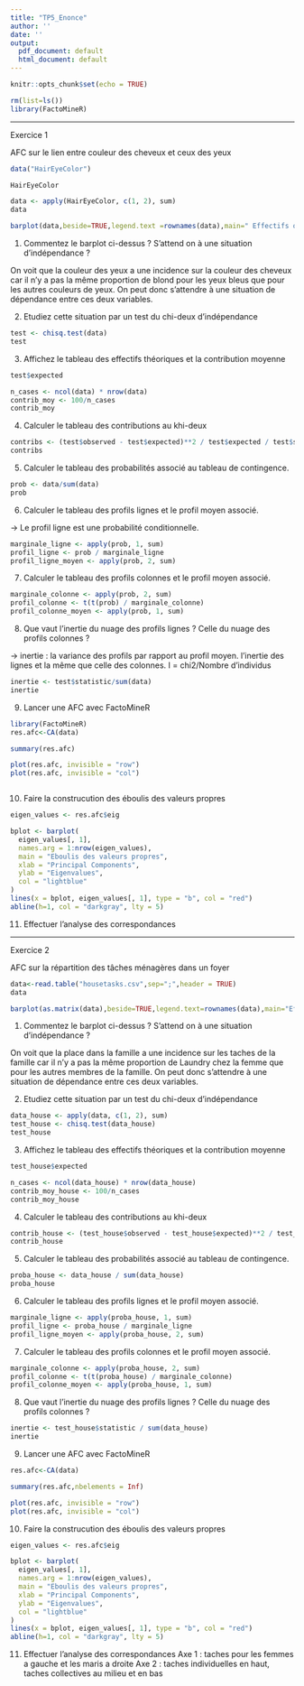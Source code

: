 ```yaml
---
title: "TP5_Enonce"
author: ''
date: ''
output:
  pdf_document: default
  html_document: default
---
```


```r
knitr::opts_chunk$set(echo = TRUE)
```

```r
rm(list=ls())
library(FactoMineR)
```

----------------------------------------------------------------------------------------

Exercice 1

AFC sur le lien entre couleur des cheveux et ceux des yeux 

```r
data("HairEyeColor")
```

```r
HairEyeColor
```
```r
data <- apply(HairEyeColor, c(1, 2), sum)
data
```
```r
barplot(data,beside=TRUE,legend.text =rownames(data),main=" Effectifs observés",col=c("black","brown","red","yellow"))
```

  1) Commentez le barplot ci-dessus ? S'attend on à une situation d'indépendance ?
  
On voit que la couleur des yeux a une incidence sur la couleur des cheveux car il n'y a pas la même proportion de blond pour les yeux bleus que pour les autres couleurs de yeux. On peut donc s'attendre à une situation de dépendance entre ces deux variables.
  
  2) Etudiez cette situation par un test du chi-deux d'indépendance
  
```r
test <- chisq.test(data)
test
```
  3) Affichez le tableau des effectifs théoriques et la contribution moyenne
```r
test$expected

n_cases <- ncol(data) * nrow(data)
contrib_moy <- 100/n_cases
contrib_moy
```
  4) Calculer le tableau des contributions au khi-deux  
  
```r
contribs <- (test$observed - test$expected)**2 / test$expected / test$statistic * 100
contribs 
```
  5) Calculer le tableau des probabilités associé au tableau de contingence.
  
```r
prob <- data/sum(data)
prob
```
  6) Calculer le tableau des profils lignes et le profil moyen associé.
  
-> Le profil ligne est une probabilité conditionnelle.
  
```r
marginale_ligne <- apply(prob, 1, sum)
profil_ligne <- prob / marginale_ligne
profil_ligne_moyen <- apply(prob, 2, sum)
```

  7) Calculer le tableau des profils colonnes et le profil moyen associé.
```r
marginale_colonne <- apply(prob, 2, sum)
profil_colonne <- t(t(prob) / marginale_colonne)
profil_colonne_moyen <- apply(prob, 1, sum)
```
 
  8) Que vaut l’inertie du nuage des profils lignes ? Celle du nuage des profils colonnes ?

-> inertie : la variance des profils par rapport au profil moyen. l'inertie des lignes et la même que celle des colonnes. I = chi2/Nombre d'individus

```r
inertie <- test$statistic/sum(data)
inertie
```

  9) Lancer une AFC avec FactoMineR
  
```r
library(FactoMineR)
res.afc<-CA(data)

summary(res.afc)

plot(res.afc, invisible = "row")
plot(res.afc, invisible = "col")

```
```r

```
  
  
  10) Faire la construcution des éboulis des valeurs propres
  
```r
eigen_values <- res.afc$eig

bplot <- barplot(
  eigen_values[, 1], 
  names.arg = 1:nrow(eigen_values),
  main = "Eboulis des valeurs propres",
  xlab = "Principal Components",
  ylab = "Eigenvalues",
  col = "lightblue"
)
lines(x = bplot, eigen_values[, 1], type = "b", col = "red")
abline(h=1, col = "darkgray", lty = 5)
```
  11) Effectuer l'analyse des correspondances 
  
  ----------------------------------------------------------------------------------------

Exercice 2

AFC sur la répartition des tâches ménagères dans un foyer

```r
data<-read.table("housetasks.csv",sep=";",header = TRUE)
data
```

```r

barplot(as.matrix(data),beside=TRUE,legend.text=rownames(data),main="Effectifs observés",col=rainbow(length(rownames(data))))
```

  1) Commentez le barplot ci-dessus ? S'attend on à une situation d'indépendance ?
  
On voit que la place dans la famille a une incidence sur les taches de la famille car il n'y a pas la même proportion de Laundry chez la femme que pour les autres membres de la famille. On peut donc s'attendre à une situation de dépendance entre ces deux variables.
  
  
  2) Etudiez cette situation par un test du chi-deux d'indépendance
  
```r
data_house <- apply(data, c(1, 2), sum)
test_house <- chisq.test(data_house)
test_house
```
  3) Affichez le tableau des effectifs théoriques et la contribution moyenne
```r
test_house$expected

n_cases <- ncol(data_house) * nrow(data_house)
contrib_moy_house <- 100/n_cases
contrib_moy_house
```
  4) Calculer le tableau des contributions au khi-deux  
  
```r
contrib_house <- (test_house$observed - test_house$expected)**2 / test_house$expected / test_house$statistic * 100
contrib_house
```
  5) Calculer le tableau des probabilités associé au tableau de contingence.
  
```r
proba_house <- data_house / sum(data_house)
proba_house
```
  6) Calculer le tableau des profils lignes et le profil moyen associé.
  
```r
marginale_ligne <- apply(proba_house, 1, sum)
profil_ligne <- proba_house / marginale_ligne
profil_ligne_moyen <- apply(proba_house, 2, sum)
```
  7) Calculer le tableau des profils colonnes et le profil moyen associé.
```r
marginale_colonne <- apply(proba_house, 2, sum)
profil_colonne <- t(t(proba_house) / marginale_colonne)
profil_colonne_moyen <- apply(proba_house, 1, sum)
```
  8) Que vaut l’inertie du nuage des profils lignes ? Celle du nuage des profils colonnes ?


```r
inertie <- test_house$statistic / sum(data_house)
inertie
```

  9) Lancer une AFC avec FactoMineR
  
```r
res.afc<-CA(data)

summary(res.afc,nbelements = Inf)

plot(res.afc, invisible = "row")
plot(res.afc, invisible = "col")

```
  
  
  10) Faire la construcution des éboulis des valeurs propres
  
```r
eigen_values <- res.afc$eig

bplot <- barplot(
  eigen_values[, 1], 
  names.arg = 1:nrow(eigen_values),
  main = "Eboulis des valeurs propres",
  xlab = "Principal Components",
  ylab = "Eigenvalues",
  col = "lightblue"
)
lines(x = bplot, eigen_values[, 1], type = "b", col = "red")
abline(h=1, col = "darkgray", lty = 5)
```
  
  11) Effectuer l'analyse des correspondances 
Axe 1 : taches pour les femmes a gauche et les maris a droite
Axe 2 : taches individuelles en haut, taches collectives au milieu et en bas
